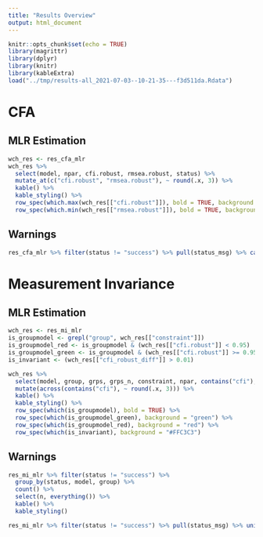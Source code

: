 ```yaml
---
title: "Results Overview"
output: html_document
---
```


```r
knitr::opts_chunk$set(echo = TRUE)
library(magrittr)
library(dplyr)
library(knitr)
library(kableExtra)
load("../tmp/results-all_2021-07-03--10-21-35---f3d511da.Rdata")
```


# CFA

## MLR Estimation

```r
wch_res <- res_cfa_mlr
wch_res %>% 
  select(model, npar, cfi.robust, rmsea.robust, status) %>%
  mutate_at(c("cfi.robust", "rmsea.robust"), ~ round(.x, 3)) %>%
  kable() %>%
  kable_styling() %>%
  row_spec(which.max(wch_res[["cfi.robust"]]), bold = TRUE, background = "lightgreen") %>%
  row_spec(which.min(wch_res[["rmsea.robust"]]), bold = TRUE, background = "lightgreen")
```


## Warnings

```r
res_cfa_mlr %>% filter(status != "success") %>% pull(status_msg) %>% cat()
```



# Measurement Invariance

## MLR Estimation

```r
wch_res <- res_mi_mlr
is_groupmodel <- grepl("group", wch_res[["constraint"]])
is_groupmodel_red <- is_groupmodel & (wch_res[["cfi.robust"]] < 0.95)
is_groupmodel_green <- is_groupmodel & (wch_res[["cfi.robust"]] >= 0.95)
is_invariant <- (wch_res[["cfi_robust_diff"]] > 0.01)

wch_res %>% 
  select(model, group, grps, grps_n, constraint, npar, contains("cfi"), status) %>%
  mutate(across(contains("cfi"), ~ round(.x, 3))) %>%
  kable() %>%
  kable_styling() %>%
  row_spec(which(is_groupmodel), bold = TRUE) %>%
  row_spec(which(is_groupmodel_green), background = "green") %>%
  row_spec(which(is_groupmodel_red), background = "red") %>%
  row_spec(which(is_invariant), background = "#FFC3C3")

```



## Warnings

```r
res_mi_mlr %>% filter(status != "success") %>%
  group_by(status, model, group) %>%
  count() %>%
  select(n, everything()) %>%
  kable() %>%
  kable_styling()
```

```r
res_mi_mlr %>% filter(status != "success") %>% pull(status_msg) %>% unique() %>% cat()
```


